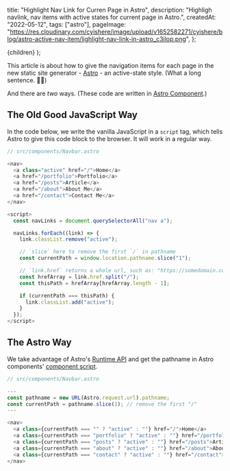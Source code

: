 
  title: "Highlight Nav Link for Curren Page in Astro",
  description:
    "Highligh navlink, nav items with active states for current page in Astro.",
  createdAt: "2022-05-12",
  tags: ["astro"],
  pageImage:
    "https://res.cloudinary.com/cyishere/image/upload/v1652582271/cyishere/blog/astro-active-nav-item/lighlight-nav-link-in-astro_c3ilop.png",
};

  <PostLayout meta={meta}>{children}</PostLayout>
);

This article is about how to give the navigation items for each page in the new static site generator - [Astro](https://astro.build) - an active-state style. (What a long sentence. 😮‍💨)

And there are _two_ ways. (These code are written in [Astro Component](https://docs.astro.build/en/core-concepts/astro-components/#overview).)

## The Old Good JavaScript Way

In the code below, we write the vanilla JavaScript in a `script` tag, which tells Astro to give this code block to the browser. It will work in a regular way.

```javascript
// src/components/Navbar.astro

<nav>
  <a class="active" href="/">Home</a>
  <a href="/portfolio">Portfolio</a>
  <a href="/posts">Article</a>
  <a href="/about">About Me</a>
  <a href="/contact">Contact Me</a>
</nav>

<script>
  const navLinks = document.querySelectorAll("nav a");

  navLinks.forEach((link) => {
    link.classList.remove("active");

    // `slice` here to remove the first `/` in pathname
    const currentPath = window.location.pathname.slice("1");

    // `link.href` returns a whole url, such as: "https://somedomain.com/posts" and we only need the last part
    const hrefArray = link.href.split("/");
    const thisPath = hrefArray[hrefArray.length - 1];

    if (currentPath === thisPath) {
      link.classList.add("active");
    }
  });
</script>
```

## The Astro Way

We take advantage of Astro's [Runtime API](https://docs.astro.build/en/reference/api-reference/#astrorequest) and get the pathname in Astro components' [component script](https://docs.astro.build/en/core-concepts/astro-components/#the-component-script).

```javascript
// src/components/Navbar.astro

---
const pathname = new URL(Astro.request.url).pathname;
const currentPath = pathname.slice(1); // remove the first "/"
---

<nav>
  <a class={currentPath === "" ? "active" : ""} href="/">Home</a>
  <a class={currentPath === "portfolio" ? "active" : ""} href="/portfolio">Portfolio</a>
  <a class={currentPath === "posts" ? "active" : ""} href="/posts">Article</a>
  <a class={currentPath === "about" ? "active" : ""} href="/about">About Me</a>
  <a class={currentPath === "contact" ? "active" : ""} href="/contact">Contact Me</a>
</nav>
```
